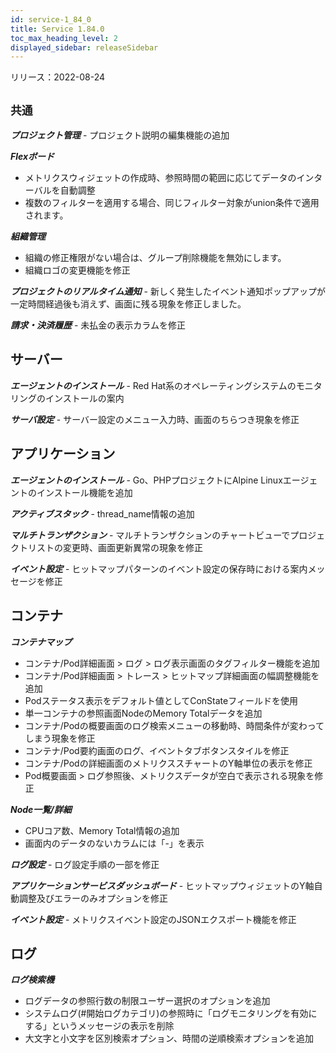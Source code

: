 ```yaml
---
id: service-1_84_0
title: Service 1.84.0
toc_max_heading_level: 2
displayed_sidebar: releaseSidebar
---
```



リリース：2022-08-24

## `共通`

**_プロジェクト管理_** - プロジェクト説明の編集機能の追加

**_Flexボード_**

-   メトリクスウィジェットの作成時、参照時間の範囲に応じてデータのインターバルを自動調整
-   複数のフィルターを適用する場合、同じフィルター対象がunion条件で適用されます。

**_組織管理_**

-   組織の修正権限がない場合は、グループ削除機能を無効にします。
-   組織ロゴの変更機能を修正

**_プロジェクトのリアルタイム通知_** - 新しく発生したイベント通知ポップアップが一定時間経過後も消えず、画面に残る現象を修正しました。

**_請求・決済履歴_** - 未払金の表示カラムを修正

## サーバー

**_エージェントのインストール_** - Red Hat系のオペレーティングシステムのモニタリングのインストールの案内

**_サーバ設定_** - サーバー設定のメニュー入力時、画面のちらつき現象を修正

## アプリケーション

**_エージェントのインストール_** - Go、PHPプロジェクトにAlpine Linuxエージェントのインストール機能を追加

**_アクティブスタック_** - thread_name情報の追加

**_マルチトランザクション_** - マルチトランザクションのチャートビューでプロジェクトリストの変更時、画面更新異常の現象を修正

**_イベント設定_** - ヒットマップパターンのイベント設定の保存時における案内メッセージを修正

## コンテナ

**_コンテナマップ_**

-   コンテナ/Pod詳細画面 > ログ > ログ表示画面のタグフィルター機能を追加
-   コンテナ/Pod詳細画面 > トレース > ヒットマップ詳細画面の幅調整機能を追加
-   Podステータス表示をデフォルト値としてConStateフィールドを使用
-   単一コンテナの参照画面NodeのMemory Totalデータを追加
-   コンテナ/Podの概要画面のログ検索メニューの移動時、時間条件が変わってしまう現象を修正
-   コンテナ/Pod要約画面のログ、イベントタブボタンスタイルを修正
-   コンテナ/Podの詳細画面のメトリクススチャートのY軸単位の表示を修正
-   Pod概要画面 > ログ参照後、メトリクスデータが空白で表示される現象を修正

**_Node一覧/詳細_** 

-   CPUコア数、Memory Total情報の追加
-   画面内のデータのないカラムには「-」を表示

**_ログ設定_** - ログ設定手順の一部を修正

**_アプリケーションサービスダッシュボード_** - ヒットマップウィジェットのY軸自動調整及びエラーのみオプションを修正

**_イベント設定_** - メトリクスイベント設定のJSONエクスポート機能を修正 

## ログ

**_ログ検索機_**

-   ログデータの参照行数の制限ユーザー選択のオプションを追加 
-   システムログ(#開始ログカテゴリ)の参照時に「ログモニタリングを有効にする」というメッセージの表示を削除
-   大文字と小文字を区別検索オプション、時間の逆順検索オプションを追加
